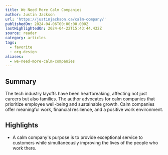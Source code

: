 ```yaml
---
title: We Need More Calm Companies
author: Justin Jackson
url: 'https://justinjackson.ca/calm-company/'
publishedOn: 2024-04-06T00:00:00.000Z
lastHighlightedOn: 2024-04-22T15:43:44.432Z
source: reader
category: articles
tags:
  - favorite
  - org-design
aliases:
  - we-need-more-calm-companies
---
```

## Summary

The tech industry layoffs have been heartbreaking, affecting not just careers but also families. The author advocates for calm companies that prioritize employee well-being and sustainable growth. Calm companies offer meaningful work, financial resilience, and a positive work environment.

## Highlights
- A calm company's purpose is to provide exceptional service to customers while simultaneously improving the lives of the people who work there.
